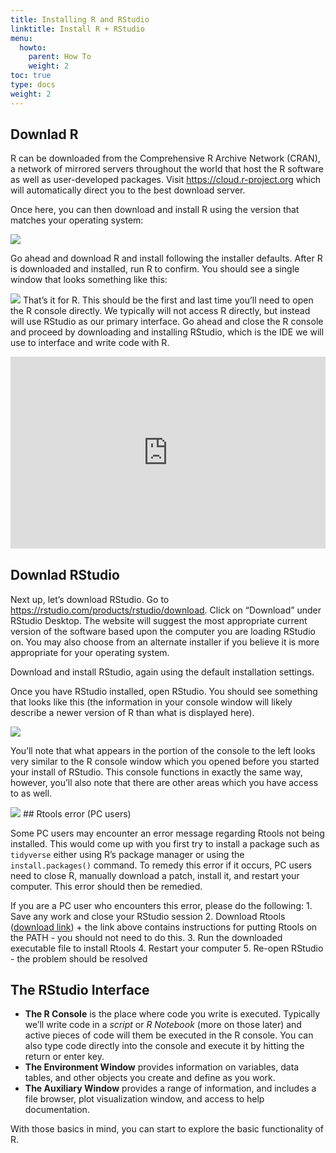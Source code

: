 ```yaml
---
title: Installing R and RStudio
linktitle: Install R + RStudio
menu:
  howto:
    parent: How To
    weight: 2
toc: true
type: docs
weight: 2
---
```


## Downlad R

R can be downloaded from the Comprehensive R Archive Network (CRAN), a network of mirrored servers throughout the world that host the R software as well as user-developed packages. Visit [https://cloud.r-project.org](https://cloud.r-project.org) which will automatically direct you to the best download server.

Once here, you can then download and install R using the version that matches your operating system:

![](/howto/howto/01-Install-R_files/02_RDownload.png)

Go ahead and download R and install following the installer defaults. After R is downloaded and installed, run R to confirm. You should see a single window that looks something like this:

![](/howto/howto/01-Install-R_files/03_ROpen.png)
That's it for R. This should be the first and last time you'll need to open the R console directly. We typically will not access R directly, but instead will use RStudio as our primary interface. Go ahead and close the R console and proceed by downloading and installing RStudio, which is the IDE we will use to interface and write code with R.

<div style="max-width:720px"><div style="position:relative;padding-bottom:60.972222222222%"><iframe id="kmsembed-1_90p92h7n" width="720" height="439" src="https://mediaspace.illinois.edu/embed/secure/iframe/entryId/1_90p92h7n/uiConfId/26883701" class="kmsembed" allowfullscreen webkitallowfullscreen mozAllowFullScreen allow="autoplay *; fullscreen *; encrypted-media *" referrerPolicy="no-referrer-when-downgrade" sandbox="allow-forms allow-same-origin allow-scripts allow-top-navigation allow-pointer-lock allow-popups allow-modals allow-orientation-lock allow-popups-to-escape-sandbox allow-presentation allow-top-navigation-by-user-activation" frameborder="0" title="Kaltura Player" style="position:absolute;top:0;left:0;width:100%;height:100%"></iframe></div></div>

## Downlad RStudio

Next up, let's download RStudio. Go to [https://rstudio.com/products/rstudio/download](https://rstudio.com/products/rstudio/download). Click on "Download" under RStudio Desktop. The website will suggest the most appropriate current version of the software based upon the computer you are loading RStudio on. You may also choose from an alternate installer if you believe it is more appropriate for your operating system.

Download and install RStudio, again using the default installation settings.

Once you have RStudio installed, open RStudio. You should see something that looks like this (the information in your console window will likely describe a newer version of R than what is displayed here).

![](/howto/howto/01-Install-R_files/04_RStudioOpen.png)

You'll note that what appears in the portion of the console to the left looks very similar to the R console window which you opened before you started your install of RStudio. This console functions in exactly the same way, however, you'll also note that there are other areas which you have access to as well.

![](/howto/howto/01-Install-R_files/05_RStudioOpenAnnotate.png)
## Rtools error (PC users)

Some PC users may encounter an error message regarding Rtools not being installed. This would come up with you first try to install a package such as `tidyverse` either using R's package manager or using the `install.packages()` command. To remedy this error if it occurs, PC users need to close R, manually download a patch, install it, and restart your computer. This error should then be remedied.

If you are a PC user who encounters this error, please do the following:
1. Save any work and close your RStudio session
2. Download Rtools ([download link](https://cran.rstudio.com/bin/windows/Rtools/))
  + the link above contains instructions for putting Rtools on the PATH - you should not need to do this.
3. Run the downloaded executable file to install Rtools
4. Restart your computer
5. Re-open RStudio - the problem should be resolved

## The RStudio Interface

- **The R Console** is the place where code you write is executed. Typically we'll write code in a *script* or *R Notebook* (more on those later) and active pieces of code will them be executed in the R console. You can also type code directly into the console and execute it by hitting the return or enter key. 
- **The Environment Window** provides information on variables, data tables, and other objects you create and define as you work.
- **The Auxiliary Window** provides a range of information, and includes a file browser, plot visualization window, and access to help documentation.

With those basics in mind, you can start to explore the basic functionality of R.